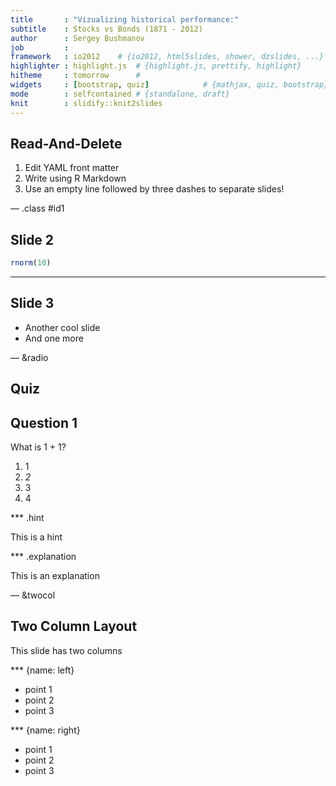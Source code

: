 ```yaml
---
title       : "Vizualizing historical performance:"
subtitle    : Stocks vs Bonds (1871 - 2012)
author      : Sergey Bushmanov
job         : 
framework   : io2012    # {io2012, html5slides, shower, dzslides, ...}
highlighter : highlight.js  # {highlight.js, prettify, highlight}
hitheme     : tomorrow      # 
widgets     : [bootstrap, quiz]            # {mathjax, quiz, bootstrap}
mode        : selfcontained # {standalone, draft}
knit        : slidify::knit2slides
---
```


## Read-And-Delete

1. Edit YAML front matter
2. Write using R Markdown
3. Use an empty line followed by three dashes to separate slides!

--- .class #id1

## Slide 2


```r
rnorm(10)
```

--- 

## Slide 3

* Another cool slide  
* And one more

--- &radio

## Quiz

## Question 1

What is 1 + 1?

1. 1
2. _2_
3. 3
4. 4

*** .hint

This is a hint

*** .explanation

This is an explanation

--- &twocol

## Two Column Layout   
This slide has two columns

*** {name: left}

- point 1
- point 2
- point 3

*** {name: right}

- point 1
- point 2
- point 3  

